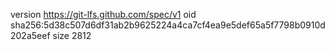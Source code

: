 version https://git-lfs.github.com/spec/v1
oid sha256:5d38c507d6df31ab2b9625224a4ca7cf4ea9e5def65a5f7798b0910d202a5eef
size 2812
